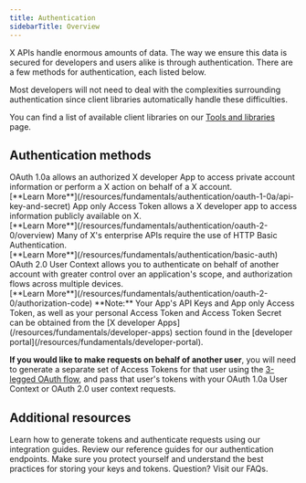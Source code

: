 ```yaml
---
title: Authentication
sidebarTitle: Overview
---
```



X APIs handle enormous amounts of data. The way we ensure this data is secured for developers and users alike is through authentication. There are a few methods for authentication, each listed below.

Most developers will not need to deal with the complexities surrounding authentication since client libraries automatically handle these difficulties.

You can find a list of available client libraries on our [Tools and libraries](/resources/tools-and-libraries) page.

## Authentication methods

<CardGroup cols={2}>
  <Card title="OAuth 1.0a User Context" href="/resources/fundamentals/authentication/oauth-1-0a/api-key-and-secret">
  OAuth 1.0a allows an authorized X developer App to access private account information or perform a X action on behalf of a X account.
  <br/>
  [**Learn More**](/resources/fundamentals/authentication/oauth-1-0a/api-key-and-secret)
  </Card>
  <Card title="App only" href="/resources/fundamentals/authentication/oauth-2-0/overview">
  App only Access Token allows a X developer app to access information publicly available on X.
  <br/>
  [**Learn More**](/resources/fundamentals/authentication/oauth-2-0/overview)
  </Card>
  <Card title="Basic authentication" href="/resources/fundamentals/authentication/basic-auth">
  Many of X's enterprise APIs require the use of HTTP Basic Authentication.
  <br/>
  [**Learn More**](/resources/fundamentals/authentication/basic-auth)
  </Card>
  <Card title="OAuth 2.0 Authorization Code Flow with PKCE" href="/resources/fundamentals/authentication/oauth-2-0/authorization-code">
  OAuth 2.0 User Context allows you to authenticate on behalf of another account with greater control over an application's scope, and authorization flows across multiple devices.
  <br/>
  [**Learn More**](/resources/fundamentals/authentication/oauth-2-0/authorization-code)
  </Card>
</CardGroup>

<Note>
**Note:**
Your App's API Keys and App only Access Token, as well as your personal Access Token and Access Token Secret can be obtained from the [X developer Apps](/resources/fundamentals/developer-apps) section found in the [developer portal](/resources/fundamentals/developer-portal).

**If you would like to make requests on behalf of another user**, you will need to generate a separate set of Access Tokens for that user using the [3-legged OAuth flow](https://developer.x.com/resources/fundamentals/authentication/obtaining-user-access-tokens), and pass that user's tokens with your OAuth 1.0a User Context or OAuth 2.0 user context requests.
</Note>

## Additional resources

<CardGroup cols={2}>
  <Card title="Guides" href="/resources/fundamentals/authentication/guides">
  Learn how to generate tokens and authenticate requests using our integration guides.
  </Card>
  <Card title="API reference" href="/resources/fundamentals/authentication/api-reference">
  Review our reference guides for our authentication endpoints.
  </Card>
  <Card title="Best practices" href="/resources/fundamentals/authentication/guides/authentication-best-practices">
  Make sure you protect yourself and understand the best practices for storing your keys and tokens.
  </Card>
  <Card title="FAQs" href="/resources/fundamentals/authentication/faq">
  Question? Visit our FAQs.
  </Card>
</CardGroup>